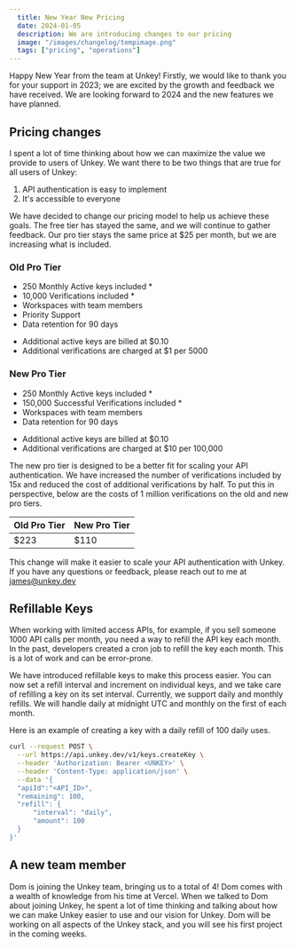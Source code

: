 ```yaml
---
  title: New Year New Pricing
  date: 2024-01-05
  description: We are introducing changes to our pricing
  image: "/images/changelog/tempimage.png"
  tags: ["pricing", "operations"]
---
```



Happy New Year from the team at Unkey! Firstly, we would like to thank you for your support in 2023; we are excited by the growth and feedback we have received. We are looking forward to 2024 and the new features we have planned. 


## Pricing changes

I spent a lot of time thinking about how we can maximize the value we provide to users of Unkey. We want there to be two things that are true for all users of Unkey:

1. API authentication is easy to implement
2. It's accessible to everyone

We have decided to change our pricing model to help us achieve these goals. The free tier has stayed the same, and we will continue to gather feedback. Our pro tier stays the same price at $25 per month, but we are increasing what is included. 

### Old Pro Tier

- 250 Monthly Active keys included \*
- 10,000 Verifications included \*
- Workspaces with team members
- Priority Support
- Data retention for 90 days

* Additional active keys are billed at $0.10
* Additional verifications are charged at $1 per 5000


### New Pro Tier

- 250 Monthly Active keys included \*
- 150,000 Successful Verifications included \*
- Workspaces with team members
- Data retention for 90 days

* Additional active keys are billed at $0.10
* Additional verifications are charged at $10 per 100,000

The new pro tier is designed to be a better fit for scaling your API authentication. We have increased the number of verifications included by 15x and reduced the cost of additional verifications by half. To put this in perspective, below are the costs of 1 million verifications on the old and new pro tiers.

| Old Pro Tier | New Pro Tier |
| ------------ | ------------ |
| $223         | $110         |

This change will make it easier to scale your API authentication with Unkey. If you have any questions or feedback, please reach out to me at [james@unkey.dev](james@unkey.dev)

## Refillable Keys

When working with limited access APIs, for example, if you sell someone 1000 API calls per month, you need a way to refill the API key each month. In the past, developers created a cron job to refill the key each month. This is a lot of work and can be error-prone. 

We have introduced refillable keys to make this process easier. You can now set a refill interval and increment on individual keys, and we take care of refilling a key on its set interval. Currently, we support daily and monthly refills. We will handle daily at midnight UTC and monthly on the first of each month.

Here is an example of creating a key with a daily refill of 100 daily uses.

```bash
curl --request POST \
  --url https://api.unkey.dev/v1/keys.createKey \
  --header 'Authorization: Bearer <UNKEY>' \
  --header 'Content-Type: application/json' \
  --data '{
  "apiId":"<API_ID>",
  "remaining": 100,
  "refill": {
      "interval": "daily",
      "amount": 100
  }
}'
```

## A new team member

Dom is joining the Unkey team, bringing us to a total of 4! Dom comes with a wealth of knowledge from his time at Vercel. When we talked to Dom about joining Unkey, he spent a lot of time thinking and talking about how we can make Unkey easier to use and our vision for Unkey. Dom will be working on all aspects of the Unkey stack, and you will see his first project in the coming weeks.

